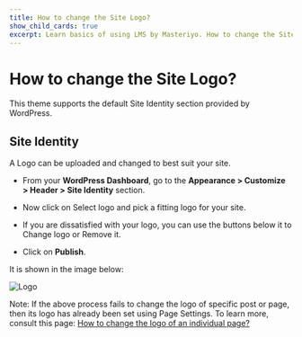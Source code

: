 ---
title: How to change the Site Logo?
show_child_cards: true
excerpt: Learn basics of using LMS by Masteriyo. How to change the Site Logo
---

# How to change the Site Logo?

This theme supports the default Site Identity section provided by WordPress.

## Site Identity

A Logo can be uploaded and changed to best suit your site.

- From your **WordPress Dashboard**, go to the **Appearance > Customize > Header > Site Identity** section.

- Now click on Select logo and pick a fitting logo for your site.

- If you are dissatisfied with your logo, you can use the buttons below it to Change logo or Remove it.

- Click on **Publish**.

It is shown in the image below:

![Logo](https://user-images.githubusercontent.com/109593521/183403298-4f14cc24-8462-41b9-a888-f3fae1d17996.png)


Note: If the above process fails to change the logo of specific post or page, then its logo has already been set using Page Settings. To learn more, consult this page: [How to change the logo of an individual page?](https://github.com/Masteriyo/masteriyo-docs/blob/elearning/700-elearning/900-page-settings%5Bheader%5D/200-header-logo.mdx#how-to-change-the-logo-of-an-individual-page)

